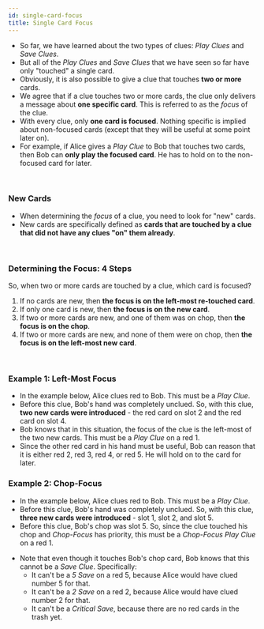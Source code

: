 ```yaml
---
id: single-card-focus
title: Single Card Focus
---
```



<BeginnersGuideProgress id="single-card-focus" />

- So far, we have learned about the two types of clues: _Play Clues_ and _Save Clues_.
- But all of the _Play Clues_ and _Save Clues_ that we have seen so far have only "touched" a single card.
- Obviously, it is also possible to give a clue that touches **two or more** cards.
- We agree that if a clue touches two or more cards, the clue only delivers a message about **one specific card**. This is referred to as the _focus_ of the clue.
- With every clue, only **one card is focused**. Nothing specific is implied about non-focused cards (except that they will be useful at some point later on).
- For example, if Alice gives a _Play Clue_ to Bob that touches two cards, then Bob can **only play the focused card**. He has to hold on to the non-focused card for later.

<br />

### New Cards

- When determining the _focus_ of a clue, you need to look for "new" cards.
- New cards are specifically defined as **cards that are touched by a clue that did not have any clues "on" them already**.

<br />

### Determining the Focus: 4 Steps

So, when two or more cards are touched by a clue, which card is focused?

1. If no cards are new, then **the focus is on the left-most re-touched card**.
1. If only one card is new, then **the focus is on the new card**.
1. If two or more cards are new, and one of them was on chop, then **the focus is on the chop**.
1. If two or more cards are new, and none of them were on chop, then **the focus is on the left-most new card**.

<br />

### Example 1: Left-Most Focus

- In the example below, Alice clues red to Bob. This must be a _Play Clue_.
- Before this clue, Bob's hand was completely unclued. So, with this clue, **two new cards were introduced** - the red card on slot 2 and the red card on slot 4.
- Bob knows that in this situation, the focus of the clue is the left-most of the two new cards. This must be a _Play Clue_ on a red 1.
- Since the other red card in his hand must be useful, Bob can reason that it is either red 2, red 3, red 4, or red 5. He will hold on to the card for later.

<LeftMostFocus />

### Example 2: Chop-Focus

- In the example below, Alice clues red to Bob. This must be a _Play Clue_.
- Before this clue, Bob's hand was completely unclued. So, with this clue, **three new cards were introduced** - slot 1, slot 2, and slot 5.
- Before this clue, Bob's chop was slot 5. So, since the clue touched his chop and _Chop-Focus_ has priority, this must be a _Chop-Focus Play Clue_ on a red 1.

<ChopFocus />

- Note that even though it touches Bob's chop card, Bob knows that this cannot be a _Save Clue_. Specifically:
  - It can't be a _5 Save_ on a red 5, because Alice would have clued number 5 for that.
  - It can't be a _2 Save_ on a red 2, because Alice would have clued number 2 for that.
  - It can't be a _Critical Save_, because there are no red cards in the trash yet.
